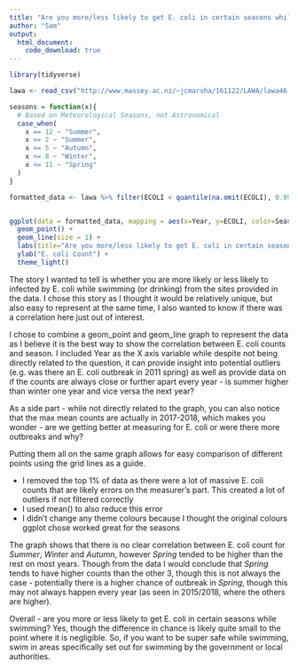 ```yaml
---
title: "Are you more/less likely to get E. coli in certain seasons while swimming?"
author: "Sam"
output:
  html_document:
    code_download: true
---
```


```r
library(tidyverse)

lawa <- read_csv("http://www.massey.ac.nz/~jcmarsha/161122/LAWA/lawa46.csv")

seasons = function(x){
  # Based on Meteorological Seasons, not Astronomical
  case_when(
    x == 12 ~ "Summer",
    x <= 2 ~ "Summer",
    x <= 5 ~ "Autumn",
    x <= 8 ~ "Winter",
    x <= 11 ~ "Spring"
  )
}

formatted_data <- lawa %>% filter(ECOLI < quantile(na.omit(ECOLI), 0.99)) %>% mutate(Year = substr(Date, 0, 4), Season = seasons(as.numeric(substr(Date, 6, 7)))) %>% group_by(Year, Season) %>% summarise(ECOLI = mean(na.omit(ECOLI)))


ggplot(data = formatted_data, mapping = aes(x=Year, y=ECOLI, color=Season, group=Season)) +
  geom_point() +
  geom_line(size = 1) +
  labs(title="Are you more/less likely to get E. coli in certain seasons while swimming?", subtitle="Data courtesy of LAWA") +
  ylab("E. coli Count") +
  theme_light()
```

The story I wanted to tell is whether you are more likely or less likely to infected by E. coli while swimming (or drinking) from the sites provided in the data. I chose this story as I thought it would be relatively unique, but also easy to represent at the same time, I also wanted to know if there was a correlation here just out of interest.

I chose to combine a geom_point and geom_line graph to represent the data as I believe it is the best way to show the correlation between E. coli counts and season. I included Year as the X axis variable while despite not being directly related to the question, it can provide insight into potential outliers (e.g. was there an E. coli outbreak in 2011 spring) as well as provide data on if the counts are always close or further apart every year - is summer higher than winter one year and vice versa the next year?

As a side part - while not directly related to the graph, you can also notice that the max mean counts are actually in 2017-2018, which makes you wonder - are we getting better at measuring for E. coli or were there more outbreaks and why?

Putting them all on the same graph allows for easy comparison of different points using the grid lines as a guide.

* I removed the top 1% of data as there were a lot of massive E. coli counts that are likely errors on the measurer's part. This created a lot of outliers if not filtered correctly
* I used mean() to also reduce this error
* I didn't change any theme colours because I thought the original colours ggplot chose worked great for the seasons

The graph shows that there is no clear correlation between E. coli count for *Summer*, *Winter* and *Autumn*, however *Spring* tended to be higher than the rest on most years. Though from the data I would conclude that *Spring* tends to have higher counts than the other 3, though this is not always the case - potentially there is a higher chance of outbreak in *Spring*, though this may not always happen every year (as seen in 2015/2018, where the others are higher).

Overall - are you more or less likely to get E. coli in certain seasons while swimming? Yes, though the difference in chance is likely quite small to the point where it is negligible. So, if you want to be super safe while swimming, swim in areas specifically set out for swimming by the government or local authorities.

```r
```

